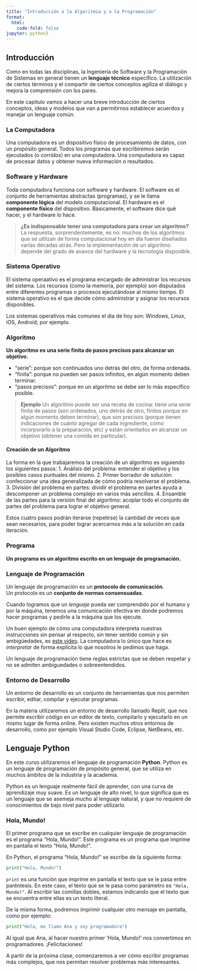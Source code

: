 ```yaml
---
title: "Introducción a la Algoritmia y a la Programación"
format:
  html:
    code-fold: false
jupyter: python3
---
```


## Introducción

Como en todas las disciplinas, la Ingeniería de Software y la Programación de Sistemas en general tienen un **lenguaje técnico** específico. La utilización de ciertos términos y el compartir de ciertos conceptos agiliza el diálogo y mejora la comprensión con los pares.

En este capítulo vamos a hacer una breve introducción de ciertos conceptos, ideas y modelos que van a permitirnos establecer acuerdos y manejar un lenguaje común.

### La Computadora
Una computadora es un dispositivo físico de procesamiento de datos, con un propósito general.
Todos los programas que escribiremos serán ejecutados (o *corridos*) en una computadora.
Una computadora es capaz de procesar datos y obtener nueva información o resultados.

### Software y Hardware
Toda computadora funciona con software y hardware. El software es el conjunto de herramientas abstractas (programas), y se le llama **componente lógica** del modelo computacional. El hardware es el **componente físico** del dispositivo.
Básicamente, el software dice qué hacer, y el hardware lo hace.

> **¿Es indispensable tener una computadora para crear un algoritmo?** \
La respuesta, sorprendentemente, es no: muchos de los algoritmos que se utilizan de forma computacional hoy en día fueron diseñados varias décadas atrás. Pero la implementación de un algoritmo depende del grado de avance del hardware y la tecnología disponible.

### Sistema Operativo
El sistema operaativo es el programa encargado de administrar los recursos del sistema. Los recursos (como la memoria, por ejemplo) son disputados entre diferentes programas o procesos ejecutándose al mismo tiempo. El sistema operativo es el que decide cómo administrar y asignar los recursos disponibles.

Los sistemas operativos más comunes el día de hoy son: Windows, Linux, iOS, Android; por ejemplo.

### Algoritmo
**Un algoritmo es una serie finita de pasos precisos para alcanzar un objetivo.**

- "serie": porque son continuados uno detrás del otro, de forma ordenada.
- "finita": porque no pueden ser pasos infinitos, en algún momento deben terminar.
- "pasos precisos": porque en un algoritmo se debe ser lo más específico posible.

> **Ejemplo**
Un algoritmo puede ser una receta de cocina: tiene una serie finita de pasos (son ordenados, uno detrás de otro, finitos porque en algún momento deben terminar), que son precisos (porque tienen indicaciones de cuánto agregar de cada ingrediente, cómo incorporarlo a la preparación, etc) y están orientados en alcanzar un objetivo (obtener una comida en particular).

#### Creación de un Algoritmo
La forma en la que trabajaremos la creación de un algoritmo es siguiendo los siguientes pasos:
1. Análisis del problema: entender el objetivo y los posibles casos puntuales del mismo.
2. Primer borrador de solución: confeccionar una idea generalizada de cómo podría resolverse el problema.
3. División del problema en partes: dividir el problema en partes ayuda a descomponer un problema complejo en varios más sencillos.
4. Ensamble de las partes para la versión final del algoritmo: acoplar todo el conjunto de partes del problema para lograr el objetivo general.

Estos cuatro pasos podrán iterarse (repetirse) la cantidad de veces que sean necesarios, para poder lograr acercarnos más a la solución en cada iteración.

### Programa
**Un programa es un algoritmo escrito en un lenguaje de programación.**

### Lenguaje de Programación
Un lenguaje de programación es un **protocolo de comunicación**.\
Un protocolo es un **conjunto de normas consensuadas**.

Cuando logramos que un *lenguaje* pueda ser comprendido por el humano y por la máquina, tenemos una comunicación efectiva en donde podremos hacer programas y pedirle a la máquina que los ejecute.

Un buen ejemplo de cómo una computadora interpreta nuestras instrucciones sin pensar al respecto, sin tener sentido común y sin ambigüedades, es [este video](https://www.youtube.com/watch?v=cDA3_5982h8). La computadora lo único que hace es *interpretar* de forma explícita lo que nosotros le pedimos que haga.

Un lenguaje de programación tiene reglas estrictas que se deben respetar y no se admiten ambiguedades o sobreentendidos.

### Entorno de Desarrollo
Un entorno de desarrollo es un conjunto de herramientas que nos permiten escribir, editar, compilar y ejecutar programas.\

En la materia utilizaremos un entorno de desarrollo llamado Replit, que nos permite escribir código en un editor de texto, compilarlo y ejecutarlo en un mismo lugar de forma online. Pero existen muchos otros entornos de desarrollo, como por ejemplo Visual Studio Code, Eclipse, NetBeans, etc.

## Lenguaje Python

En este curso utilizaremos el lenguaje de programación **Python**. Python es un lenguaje de programación de propósito general, que se utiliza en muchos ámbitos de la industria y la academia.

Python es un lenguaje realmente fácil de aprender, con una curva de aprendizaje muy suave. Es un lenguaje de alto nivel, lo que significa que es un lenguaje que se asemeja mucho al lenguaje natural, y que no requiere de conocimientos de bajo nivel para poder utilizarlo.

### Hola, Mundo!
El primer programa que se escribe en cualquier lenguaje de programación es el programa "Hola, Mundo!". Este programa es un programa que imprime en pantalla el texto "Hola, Mundo!".

En Python, el programa "Hola, Mundo!" se escribe de la siguiente forma:

```python
print("Hola, Mundo!")
```

`print` es una función que imprime en pantalla el texto que se le pasa entre paréntesis.
En este caso, el texto que se le pasa como parámetro es `"Hola, Mundo!"`.
Al escribir las comillas dobles, estamos indicando que el texto que se encuentra entre ellas es un texto literal.

De la misma forma, podremos imprimir cualquier otro mensaje en pantalla, como por ejemplo:

```python
print("Hola, me llamo Ana y soy programadora")
```

Al igual que Ana, al hacer nuestro primer 'Hola, Mundo!' nos convertimos en programadores. ¡Felicitaciones!

A partir de la próxima clase, comenzaremos a ver cómo escribir programas más complejos, que nos permitan resolver problemas más interesantes.